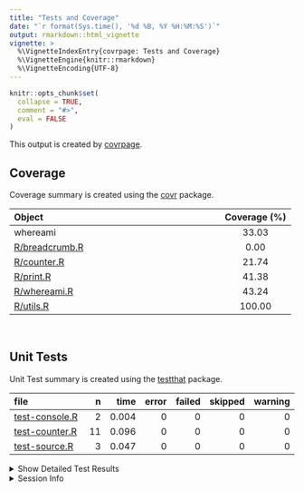 ```yaml
---
title: "Tests and Coverage"
date: "`r format(Sys.time(), '%d %B, %Y %H:%M:%S')`"
output: rmarkdown::html_vignette
vignette: >
  %\VignetteIndexEntry{covrpage: Tests and Coverage}
  %\VignetteEngine{knitr::rmarkdown}
  %\VignetteEncoding{UTF-8}
---
```

  
```r
knitr::opts_chunk$set(
  collapse = TRUE,
  comment = "#>",
  eval = FALSE
)
```

<!--- Placeholder for tests/README.md Do Not Edit--->
This output is created by
[covrpage](https://github.com/yonicd/covrpage).

## Coverage

Coverage summary is created using the
[covr](https://github.com/r-lib/covr) package.

| Object                              | Coverage (%) |
| :---------------------------------- | :----------: |
| whereami                            |    33.03     |
| [R/breadcrumb.R](https://github.com/ColinFay/whereami/tree/master/R/breadcrumb.R) |     0.00     |
| [R/counter.R](https://github.com/ColinFay/whereami/tree/master/R/counter.R)       |    21.74     |
| [R/print.R](https://github.com/ColinFay/whereami/tree/master/R/print.R)           |    41.38     |
| [R/whereami.R](https://github.com/ColinFay/whereami/tree/master/R/whereami.R)     |    43.24     |
| [R/utils.R](https://github.com/ColinFay/whereami/tree/master/R/utils.R)           |    100.00    |

<br>

## Unit Tests

Unit Test summary is created using the
[testthat](https://github.com/r-lib/testthat)
package.

| file                                      |  n |  time | error | failed | skipped | warning |
| :---------------------------------------- | -: | ----: | ----: | -----: | ------: | ------: |
| [test-console.R](https://github.com/ColinFay/whereami/tree/master/tests/testthat/test-console.R) |  2 | 0.004 |     0 |      0 |       0 |       0 |
| [test-counter.R](https://github.com/ColinFay/whereami/tree/master/tests/testthat/test-counter.R) | 11 | 0.096 |     0 |      0 |       0 |       0 |
| [test-source.R](https://github.com/ColinFay/whereami/tree/master/tests/testthat/test-source.R)   |  3 | 0.047 |     0 |      0 |       0 |       0 |

<details closed>

<summary> Show Detailed Test Results
</summary>

| file                                          | context               | test                                    | status | n |  time |
| :-------------------------------------------- | :-------------------- | :-------------------------------------- | :----- | -: | ----: |
| [test-console.R](https://github.com/ColinFay/whereami/tree/master/tests/testthat/test-console.R#L9)  | console functionality | console functionality: class            | PASS   | 1 | 0.002 |
| [test-console.R](https://github.com/ColinFay/whereami/tree/master/tests/testthat/test-console.R#L13) | console functionality | console functionality: value            | PASS   | 1 | 0.002 |
| [test-counter.R](https://github.com/ColinFay/whereami/tree/master/tests/testthat/test-counter.R#L8)  | counter functionality | counter flow: no counter exists         | PASS   | 1 | 0.004 |
| [test-counter.R](https://github.com/ColinFay/whereami/tree/master/tests/testthat/test-counter.R#L14) | counter functionality | counter flow: initial                   | PASS   | 1 | 0.040 |
| [test-counter.R](https://github.com/ColinFay/whereami/tree/master/tests/testthat/test-counter.R#L18) | counter functionality | counter flow: check counter was created | PASS   | 1 | 0.001 |
| [test-counter.R](https://github.com/ColinFay/whereami/tree/master/tests/testthat/test-counter.R#L22) | counter functionality | counter flow: counter name              | PASS   | 1 | 0.001 |
| [test-counter.R](https://github.com/ColinFay/whereami/tree/master/tests/testthat/test-counter.R#L26) | counter functionality | counter flow: counter bump              | PASS   | 1 | 0.024 |
| [test-counter.R](https://github.com/ColinFay/whereami/tree/master/tests/testthat/test-counter.R#L30) | counter functionality | counter flow: counter state             | PASS   | 1 | 0.001 |
| [test-counter.R](https://github.com/ColinFay/whereami/tree/master/tests/testthat/test-counter.R#L34) | counter functionality | counter flow: cat\_whereami             | PASS   | 1 | 0.020 |
| [test-counter.R](https://github.com/ColinFay/whereami/tree/master/tests/testthat/test-counter.R#L38) | counter functionality | counter flow: multiple counter states   | PASS   | 1 | 0.002 |
| [test-counter.R](https://github.com/ColinFay/whereami/tree/master/tests/testthat/test-counter.R#L42) | counter functionality | counter flow: multiple counter names    | PASS   | 1 | 0.001 |
| [test-counter.R](https://github.com/ColinFay/whereami/tree/master/tests/testthat/test-counter.R#L47) | counter functionality | counter flow: reset item                | PASS   | 1 | 0.001 |
| [test-counter.R](https://github.com/ColinFay/whereami/tree/master/tests/testthat/test-counter.R#L52) | counter functionality | counter flow: reset all                 | PASS   | 1 | 0.001 |
| [test-source.R](https://github.com/ColinFay/whereami/tree/master/tests/testthat/test-source.R#L8)    | source functionality  | source calls: direct call               | PASS   | 1 | 0.015 |
| [test-source.R](https://github.com/ColinFay/whereami/tree/master/tests/testthat/test-source.R#L12)   | source functionality  | source calls: path expand               | PASS   | 1 | 0.014 |
| [test-source.R](https://github.com/ColinFay/whereami/tree/master/tests/testthat/test-source.R#L16)   | source functionality  | source calls: print                     | PASS   | 1 | 0.018 |

</details>

<details>

<summary> Session Info </summary>

| Field    | Value                               |
| :------- | :---------------------------------- |
| Version  | R version 3.4.4 (2018-03-15)        |
| Platform | x86\_64-apple-darwin15.6.0 (64-bit) |
| Running  | macOS 10.14.3                       |
| Language | en\_US                              |
| Timezone | Europe/Paris                        |

| Package  | Version    |
| :------- | :--------- |
| testthat | 2.0.0.9000 |
| covr     | 3.2.0      |
| covrpage | 0.0.65     |

</details>

<!--- Final Status : pass --->
